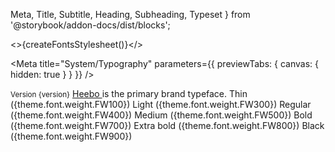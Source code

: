   Meta,
  Title,
  Subtitle,
  Heading,
  Subheading,
  Typeset
} from '@storybook/addon-docs/dist/blocks';



<>{createFontsStylesheet()}</>

<Meta
  title="System/Typography"
  parameters={{ previewTabs: { canvas: { hidden: true } } }}
/>

<Title>Typography</Title>
<Subtitle>
  <small>Version {version}</small>
</Subtitle>
<Subtitle>
  <a href="https://fonts.google.com/specimen/Heebo" target="_blank" style={{ fontSize: 'inherit' }}>
    Heebo
  </a> is the primary brand typeface.
</Subtitle>
<Subheading>Thin ({theme.font.weight.FW100})</Subheading>
<Typeset
  fontFamily='Heebo'
  fontSizes={Object.values(theme.font.size)}
  fontWeight={theme.font.weight.FW100}
/>
<Subheading>Light ({theme.font.weight.FW300})</Subheading>
<Typeset
  fontFamily='Heebo'
  fontSizes={Object.values(theme.font.size)}
  fontWeight={theme.font.weight.FW300}
/>
<Subheading>Regular ({theme.font.weight.FW400})</Subheading>
<Typeset
  fontFamily='Heebo'
  fontSizes={Object.values(theme.font.size)}
  fontWeight={theme.font.weight.FW400}
/>
<Subheading>Medium ({theme.font.weight.FW500})</Subheading>
<Typeset
  fontFamily='Heebo'
  fontSizes={Object.values(theme.font.size)}
  fontWeight={theme.font.weight.FW500}
/>
<Subheading>Bold ({theme.font.weight.FW700})</Subheading>
<Typeset
  fontFamily='Heebo'
  fontSizes={Object.values(theme.font.size)}
  fontWeight={theme.font.weight.FW700}
/>
<Subheading>Extra bold ({theme.font.weight.FW800})</Subheading>
<Typeset
  fontFamily='Heebo'
  fontSizes={Object.values(theme.font.size)}
  fontWeight={theme.font.weight.FW800}
/>
<Subheading>Black ({theme.font.weight.FW900})</Subheading>
<Typeset
  fontFamily='Heebo'
  fontSizes={Object.values(theme.font.size)}
  fontWeight={theme.font.weight.FW900}
/>
